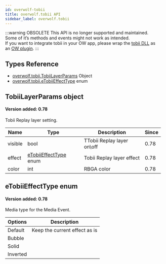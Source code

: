 ```yaml
---
id: overwolf-tobii
title: overwolf.tobii API
sidebar_label: overwolf.tobii
---
```


:::warning OBSOLETE
This API is no longer supported and maintained. Some of it’s methods and events might not work as intended.  
If you want to integrate tobii in your OW app, please wrap the [tobii DLL](https://developer.tobii.com/consumer-eye-trackers/core-sdk/) as an [OW plugin](../topics/plugins-overview).
:::

## Types Reference

* [overwolf.tobii.TobiiLayerParams](#tobiilayerparams-object) Object
* [overwolf.tobii.eTobiiEffectType](#etobiieffecttype-enum) enum

## TobiiLayerParams object

#### Version added: 0.78 

Tobii Replay layer setting.

| Name     | Type                                             | Description                  | Since |
|----------| -------------------------------------------------|------------------------------|------ |
| visible  | bool                                             | TTobii Replay layer on\off   | 0.78  |
| effect   | [eTobiiEffectType](#etobiieffecttype-enum) enum  | Tobii Replay layer effect    | 0.78  |
| color    | int                                              | RBGA color                   | 0.78  |

## eTobiiEffectType enum

#### Version added: 0.78 

Media type for the Media Event.

| Options     | Description                   |
|-------------| ------------------------------|
| Default     | Keep the current effect as is |
| Bubble      |                               |
| Solid       |                               |
| Inverted    |                               |

